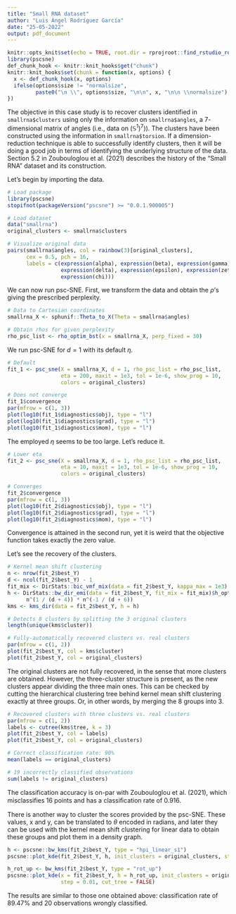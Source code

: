 ```yaml
---
title: "Small RNA dataset"
author: "Luis Ángel Rodríguez García"
date: "25-05-2022"
output: pdf_document
---
```


```r
knitr::opts_knit$set(echo = TRUE, root.dir = rprojroot::find_rstudio_root_file())
library(pscsne)
def_chunk_hook <- knitr::knit_hooks$get("chunk")
knitr::knit_hooks$set(chunk = function(x, options) {
  x <- def_chunk_hook(x, options)
  ifelse(options$size != "normalsize",
         paste0("\n \\", options$size, "\n\n", x, "\n\n \\normalsize"), x)
})
```

The objective in this case study is to recover clusters identified in `smallrna$clusters` using only the information on `smallrna$angles`, a $7$-dimensional matrix of angles (i.e., data on $(\mathbb{S}^1)^7)$). The clusters have been constructed using the information in `smallrna$torsion`. If a dimension-reduction technique is able to successfully identify clusters, then it will be doing a good job in terms of identifying the underlying structure of the data. Section 5.2 in Zoubouloglou et al. (2021) describes the history of the "Small RNA" dataset and its construction.

Let's begin by importing the data.

```r
# Load package
library(pscsne)
stopifnot(packageVersion("pscsne") >= "0.0.1.900005")

# Load dataset
data("smallrna")
original_clusters <- smallrna$clusters

# Visualize original data
pairs(smallrna$angles, col = rainbow(3)[original_clusters], 
      cex = 0.5, pch = 16,
      labels = c(expression(alpha), expression(beta), expression(gamma),
                 expression(delta), expression(epsilon), expression(zeta),
                 expression(chi)))
```

We can now run psc-SNE. First, we transform the data and obtain the $\rho$'s giving the prescribed perplexity.

```r
# Data to Cartesian coordinates
smallrna_X <- sphunif::Theta_to_X(Theta = smallrna$angles)

# Obtain rhos for given perplexity
rho_psc_list <- rho_optim_bst(x = smallrna_X, perp_fixed = 30)
```

We run psc-SNE for $d = 1$ with its default $\eta$.

```r
# Default
fit_1 <- psc_sne(X = smallrna_X, d = 1, rho_psc_list = rho_psc_list,
                 eta = 200, maxit = 1e3, tol = 1e-6, show_prog = 10,
                 colors = original_clusters)
```
```r
# Does not converge
fit_1$convergence
par(mfrow = c(1, 3))
plot(log10(fit_1$diagnostics$obj), type = "l")
plot(log10(fit_1$diagnostics$grad), type = "l")
plot(log10(fit_1$diagnostics$mom), type = "l")
```

The employed $\eta$ seems to be too large. Let's reduce it.

```r
# Lower eta
fit_2 <- psc_sne(X = smallrna_X, d = 1, rho_psc_list = rho_psc_list,
                 eta = 10, maxit = 1e3, tol = 1e-6, show_prog = 10,
                 colors = original_clusters)
```
```r
# Converges
fit_2$convergence
par(mfrow = c(1, 3))
plot(log10(fit_2$diagnostics$obj), type = "l")
plot(log10(fit_2$diagnostics$grad), type = "l")
plot(log10(fit_2$diagnostics$mom), type = "l")
```

Convergence is attained in the second run, yet it is weird that the objective function takes exactly the zero value.

Let's see the recovery of the clusters.

```r
# Kernel mean shift clustering
n <- nrow(fit_2$best_Y)
d <- ncol(fit_2$best_Y) - 1
fit_mix <- DirStats::bic_vmf_mix(data = fit_2$best_Y, kappa_max = 1e3)
h <- DirStats::bw_dir_emi(data = fit_2$best_Y, fit_mix = fit_mix)$h_opt *
      n^(1 / (d + 4)) * n^(-1 / (d + 6))
kms <- kms_dir(data = fit_2$best_Y, h = h)

# Detects 8 clusters by splitting the 3 original clusters
length(unique(kms$cluster))

# Fully-automatically recovered clusters vs. real clusters
par(mfrow = c(1, 2))
plot(fit_2$best_Y, col = kms$cluster)
plot(fit_2$best_Y, col = original_clusters)
```

The original clusters are not fully recovered, in the sense that more clusters are obtained. However, the three-cluster structure is present, as the new clusters appear dividing the three main ones. This can be checked by cutting the hierarchical clustering tree behind kernel mean shift clustering exactly at three groups. Or, in other words, by merging the 8 groups into 3.

```r
# Recovered clusters with three clusters vs. real clusters
par(mfrow = c(1, 2))
labels <- cutree(kms$tree, k = 3)
plot(fit_2$best_Y, col = labels)
plot(fit_2$best_Y, col = original_clusters)

# Correct classification rate: 90%
mean(labels == original_clusters)

# 19 incorrectly classified observations
sum(labels != original_clusters)
```

The classification accuracy is on-par with Zoubouloglou et al. (2021), which misclassifies 16 points and has a classiﬁcation rate of 0.916.

There is another way to cluster the scores provided by the psc-SNE. These values, x and y, can be translated to $\theta$ encoded in radians, and later they can be used with the kernel mean shift clustering for linear data to obtain these groups and plot them in a density graph. 

```r
h <- pscsne::bw_kms(fit_2$best_Y, type = "hpi_linear_s1")
pscsne::plot_kde(fit_2$best_Y, h, init_clusters = original_clusters, step = 0.01)
```

```r
h_rot_up <- bw_kms(fit_2$best_Y, type = "rot_up")
pscsne::plot_kde(x = fit_2$best_Y, h = h_rot_up, init_clusters = original_clusters,
                 step = 0.01, cut_tree = FALSE)
```

The results are similar to those one obtained above: classification rate of 89.47% and 20 observations wrongly classified. 

